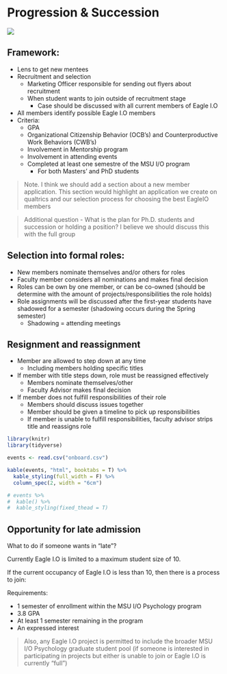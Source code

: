 # Progression & Succession

![](images/replacements.PNG)

## Framework:  

+ Lens to get new mentees
+ Recruitment and selection
    + Marketing Officer responsible for sending out flyers about recruitment
    + When student wants to join outside of recruitment stage
        + Case should be discussed with all current members of Eagle I.O
+ All members identify possible Eagle I.O members 
+ Criteria: 
    + GPA
    + Organizational Citizenship Behavior (OCB's) and Counterproductive Work Behaviors (CWB's)
    + Involvement in Mentorship program
    + Involvement in attending events
    + Completed at least one semestre of the MSU I/O program
        + For both Masters' and PhD students

>  Note. I think we should add a section about a new member application. This section would highlight an application we create on qualtrics and our selection process for choosing the best EagleIO members

> Additional question - What is the plan for Ph.D. students and succession or holding a position? I believe we should discuss this with the full group

## Selection into formal roles:

+ New members nominate themselves and/or others for roles
+ Faculty member considers all nominations and makes final decision
+ Roles can be own by one member, or can be co-owned (should be determine with the amount of projects/responsibilities the role holds)
+ Role assignments will be discussed after the first-year students have shadowed for a semester (shadowing occurs during the Spring semester)
    + Shadowing = attending meetings

## Resignment and reassignment

+ Member are allowed to step down at any time
    + Including members holding specific titles
+ If member with title steps down, role must be reassigned effectively
    + Members nominate themselves/other
    + Faculty Advisor makes final decision
+ If member does not fulfill responsibilities of their role
    + Members should discuss issues together
    + Member should be given a timeline to pick up responsibilities
    + If member is unable to fulfill responsibilities, faculty advisor strips title and reassigns role


```r

library(knitr)
library(tidyverse)

events <- read.csv("onboard.csv")

kable(events, "html", booktabs = T) %>%
  kable_styling(full_width = F) %>%
  column_spec(2, width = "6cm")

# events %>%
#  kable() %>%
#  kable_styling(fixed_thead = T)

```

## Opportunity for late admission

What to do if someone wants in "late"?

Currently Eagle I.O is limited to a maximum student size of 10.

If the current occupancy of Eagle I.O is less than 10, then there is a process to join:

Requirements:  

* 1 semester of enrollment within the MSU I/O Psychology program
* 3.8 GPA
* At least 1 semester remaining in the program
* An expressed interest

>Also, any Eagle I.O project is permitted to include the broader MSU I/O Psychology graduate student pool (if someone is interested in participating in projects but either is unable to join or Eagle I.O is currently "full")